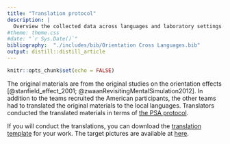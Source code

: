 ```yaml
---
title: "Translation protocol"
description: |
  Overview the collected data across languages and laboratory settings.
#theme: theme.css
#date: "`r Sys.Date()`"
bibliography:  "./includes/bib/Orientation Cross Languages.bib"
output: distill::distill_article
---
```


```r
knitr::opts_chunk$set(echo = FALSE)
```

The original materials are from the original studies on the orientation effects [@stanfield_effect_2001; @zwaanRevisitingMentalSimulation2012]. In addition to the teams recruited the American participants, the other teams had to translated the original materials to the local languages. Translators conducted the translated materials in terms of [the PSA protocol](https://psysciacc.org/translation-process/).

If you will conduct the translations, you can download the [translation template](https://osf.io/gq7xd/) for your work. The target pictures are available at [here](https://osf.io/dwnb4/).
